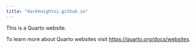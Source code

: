 ```yaml
---
title: "darkknightxi.github.io"
---
```


This is a Quarto website.

To learn more about Quarto websites visit <https://quarto.org/docs/websites>.
